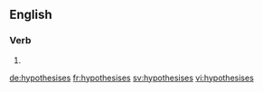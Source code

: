 ==English==

===Verb===
{{head|en}}

# {{en-third-person singular of|hypothesise}}

[[de:hypothesises]]
[[fr:hypothesises]]
[[sv:hypothesises]]
[[vi:hypothesises]]